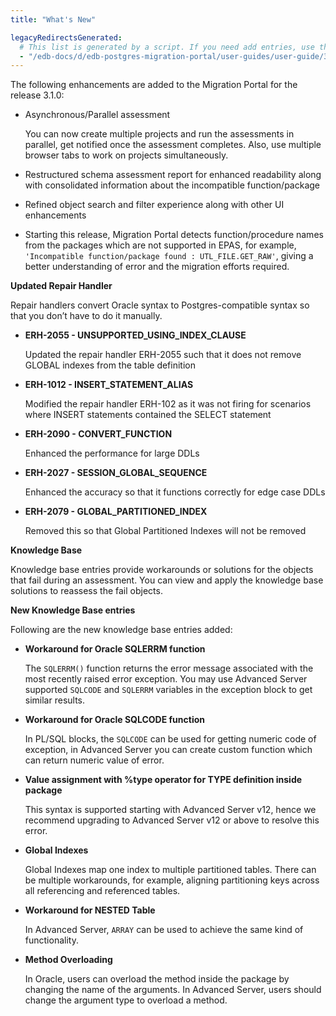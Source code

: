 ```yaml
---
title: "What's New"

legacyRedirectsGenerated:
  # This list is generated by a script. If you need add entries, use the `legacyRedirects` key.
  - "/edb-docs/d/edb-postgres-migration-portal/user-guides/user-guide/3.1.0/whats_new.html"
---
```


<div id="whats_new" class="registered_link"></div>

The following enhancements are added to the Migration Portal for the release 3.1.0:

- Asynchronous/Parallel assessment 

  You can now create multiple projects and run the assessments in parallel, get notified once the assessment completes. Also, use multiple browser tabs to work on projects simultaneously.

- Restructured schema assessment report for enhanced readability along with consolidated information about the incompatible function/package

- Refined object search and filter experience along with other UI enhancements

- Starting this release, Migration Portal detects function/procedure names from the packages which are not supported in EPAS, for example, `'Incompatible function/package found : UTL_FILE.GET_RAW'`, giving a better understanding of error and the migration efforts required.


**Updated Repair Handler**

Repair handlers convert Oracle syntax to Postgres-compatible syntax so that you don’t have to do it manually.

- **ERH-2055 - UNSUPPORTED_USING_INDEX_CLAUSE**

  Updated the repair handler ERH-2055 such that it does not remove GLOBAL indexes from the table definition

- **ERH-1012 - INSERT_STATEMENT_ALIAS**

  Modified the repair handler ERH-102 as it was not firing for scenarios where INSERT statements contained the SELECT statement


- **ERH-2090 - CONVERT_FUNCTION**

  Enhanced the performance for large DDLs

- **ERH-2027 - SESSION_GLOBAL_SEQUENCE**

  Enhanced the accuracy so that it functions correctly for edge case DDLs

- **ERH-2079 - GLOBAL_PARTITIONED_INDEX**

  Removed this so that Global Partitioned Indexes will not be removed

**Knowledge Base**

Knowledge base entries provide workarounds or solutions for the objects that fail during an assessment. You can view and apply the knowledge base solutions to reassess the fail objects.


**New Knowledge Base entries**

Following are the new knowledge base entries added:

- **Workaround for Oracle SQLERRM function**

  The `SQLERRM()` function returns the error message associated with the most recently raised error exception.  You may use Advanced Server supported `SQLCODE` and `SQLERRM` variables in the exception block to get similar results.

- **Workaround for Oracle SQLCODE function**

  In PL/SQL blocks, the `SQLCODE` can be used for getting numeric code of exception, in Advanced Server you can create custom function which can return numeric value of error.

- **Value assignment with %type operator for TYPE definition inside package**

  This syntax is supported starting with Advanced Server v12, hence we recommend upgrading to Advanced Server v12 or above to resolve this error.

- **Global Indexes**

  Global Indexes map one index to multiple partitioned tables. There can be multiple workarounds, for example, aligning partitioning keys across all referencing and referenced tables.

- **Workaround for NESTED Table**

  In Advanced Server, `ARRAY` can be used to achieve the same kind of functionality.

- **Method Overloading**

   In Oracle, users can overload the method inside the package by changing the name of the arguments. In Advanced Server, users should change the argument type to overload a method. 







